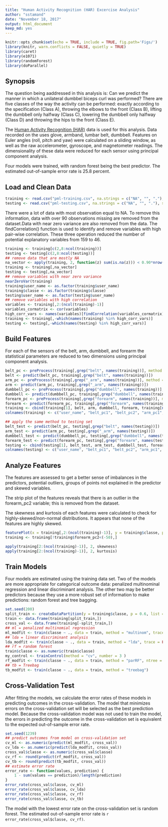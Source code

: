 ```yaml
---
title: "Human Activity Recognition (HAR) Excercise Analysis"
author: "sstamand"
date: "November 18, 2017"
output: html_document
keep_md: yes
---
```


```r
knitr::opts_chunk$set(echo = TRUE, include = TRUE, fig.path='Figs/')
library(knitr, warn.conflicts = FALSE, quietly = TRUE)
library(caret)
library(e1071)
library(randomForest)
library(doParallel)
```

## Synopsis

The question being aaddressed in this analysis is: Can we predict the manner in which a unilateral dumbbel biceps curl was performed? There are five classes of the way the activity can be performed: exactly according to the specification (Class A), throwing the elbows to the front (Class B), lifting the dumbbell only halfway (Class C), lowering the dumbbell only halfway (Class D) and throwing the hips to the front (Class E).

The [Human Activity Recognition (HAR)][1] data is used for this analysis. Data recorded on the uses glove, armband, lumbar belt, dumbbell. Features on Euler angles (roll, pitch and yaw) were calculated on a sliding window, as well as the raw accelerometer, gyroscope, and magnetometer readings. The dimensionality of these data were reduced for each sensor using principal component analysis.

Four models were trained, with random forest being the best predictor. The estimated out-of-sample error rate is 25.8 percent.

[1]: http://groupware.les.inf.puc-rio.br/har#literature "link to the website for the data"

## Load and Clean Data

```r
training <- read.csv("pml-training.csv", na.strings = c("NA", "", "."), stringsAsFactors = FALSE)
testing <- read.csv("pml-testing.csv", na.strings = c("NA", "", "."), stringsAsFactors = FALSE)
```

There were a lot of data with most observation equal to NA. To remove this information, data with over 90 observations missing are removed from the dataset.Data with near zero variance are also removed from the data. The findCorrelation() function is used to identify and remove variables with high pair-wise correlation. These three operation reduced the number of potential explanatory variables from 159 to 46.

```r
training <- training[c(2,8:ncol(training))]
testing <- testing[c(2,8:ncol(testing))]
## remove data that are mostly NA
na_vector <- apply(training, 2, function(z) sum(is.na(z))) < 0.90*nrow(training)
training <- training[,na_vector]
testing <- testing[,na_vector]
## remove variables with near zero variance
nearZeroVar(training)
training$user_name <- as.factor(training$user_name)
training$classe <- as.factor(training$classe)
testing$user_name <- as.factor(testing$user_name)
## remove variables with high correlation
variables <- training[,2:(ncol(training)-1)]
variables_cormatrix <- cor(variables)
high_corr_vars <- names(variables)[findCorrelation(variables_cormatrix)]
training <- training[,-which(names(training) %in% high_corr_vars)]
testing <- testing[,-which(names(testing) %in% high_corr_vars)]
```

## Build Features

For each of the sensors of the belt, arm, dumbbell, and forearm the statistical parameters are reduced to two dimensions using principal component analysis.

```r
belt_pc <- preProcess(training[,grep("belt", names(training))], method = "pca", pcaComp = 2)
belt <- predict(belt_pc, training[,grep("belt", names(training))])
arm_pc <- preProcess(training[,grep("_arm", names(training))], method = "pca", pcaComp = 2)
arm <- predict(arm_pc, training[,grep("_arm", names(training))])
dumbbell_pc <- preProcess(training[,grep("dumbbell", names(training))], method = "pca", pcaComp = 2)
dumbbell <- predict(dumbbell_pc, training[,grep("dumbbell", names(training))])
forearm_pc <- preProcess(training[,grep("forearm", names(training))], method = "pca", pcaComp = 2)
forearm <- predict(forearm_pc, training[,grep("forearm", names(training))])
training <- cbind(training[1], belt, arm, dumbbell, forearm, training[ncol(training)])
colnames(training) <- c("user_name", "belt_pc1", "belt_pc2", "arm_pc1", "arm_pc2", "dumbbell_pc1", "dumbbell_pc2", "forearm_pc1", "forearm_pc2", "classe")

## apply the same method to testing set
belt_test <- predict(belt_pc, testing[,grep("belt", names(testing))])
arm_test <- predict(arm_pc, testing[,grep("_arm", names(testing))])
dumbbell_test <- predict(dumbbell_pc, testing[,grep("dumbbell", names(testing))])
forearm_test <- predict(forearm_pc, testing[,grep("forearm", names(testing))])
testing <- cbind(testing[1], belt_test, arm_test, dumbbell_test, forearm_test, testing[ncol(testing)])
colnames(testing) <- c("user_name", "belt_pc1", "belt_pc2", "arm_pc1", "arm_pc2", "dumbbell_pc1", "dumbbell_pc2", "forearm_pc1", "forearm_pc2", "classe")
```

## Analyze Features

The features are assessed to get a better sense of imbalances in the predictors, potential outliers, groups of points not explained in the predictor and skewed variables.

The strip plot of the features reveals that there is an outlier in the forearm_pc2 variable; this is removed from the dataset.

The skewness and kurtosis of each features were calculated to check for highly-skewed/non-normal distributions. It appears that none of the features are highly skewed.

```r
featurePlot(x = training[,2:(ncol(training)-1)], y = training$classe, plot = "strip")
training <- training[!training$forearm_pc2<(-50),]

apply(training[2:(ncol(training)-1)], 2, skewness)
apply(training[2:(ncol(training)-1)], 2, kurtosis)
```

## Train Models

Four models are estimated using the training data set. Two of the models are more appropriate for categorical outcome data: penalized multinominal regression and linear discriminant analysis. The other two may be better predictors because they use a more robust set of information to make predictions: random forest and tree bagging.

```r
set.seed(200)
split_train <- createDataPartition(y = training$classe, p = 0.6, list = FALSE)
train <- data.frame(training[split_train,])
cross_val <- data.frame(training[-split_train,])
## ml = penalized multinomial regression
ml_modfit <- train(classe ~ ., data = train, method = "multinom", trace = FALSE)
## lda = linear discriminant analysis
lda_modfit <- train(classe ~ ., data = train, method = "lda", trace = FALSE)
## rf = random forest
train$classe <- as.numeric(train$classe)
my_control <- trainControl(method = "cv", number = 3 )
rf_modfit <- train(classe ~ ., data = train, method = "parRF", ntree = 250, trControl=my_control)
## tb = Treebag
tb_modfit <- train(classe ~ ., data = train, method = "treebag")
```

## Cross-Validation Test

After fitting the models, we calculate the error rates of these models in predicting outcomes in the cross-validation. The model that minimizes errors on the cross-validation set will be selected as the best prediction model. Because the cross-validation model was not used to train the model, the errors in predicting the outcome in the cross-validation set is equivalent to the expected out-of-sample error rate.

```r
set.seed(1239)
## predict outcomes from model on cross-validation set
cv_ml <- as.numeric(predict(ml_modfit, cross_val))
cv_lda <- as.numeric(predict(lda_modfit, cross_val))
cross_val$classe <- as.numeric(cross_val$classe)
cv_rf <- round(predict(rf_modfit, cross_val))
cv_tb <- round(predict(tb_modfit, cross_val))
## estimate error rate
error_rate <- function(values, prediction) {
    1 - sum(values == prediction)/length(prediction)
}
error_rate(cross_val$classe, cv_ml)
error_rate(cross_val$classe, cv_lda)
error_rate(cross_val$classe, cv_rf)
error_rate(cross_val$classe, cv_tb)
```

The model with the lowest error rate on the cross-validation set is random forest. The estimated out-of-sample error rate is `r error_rate(cross_val$classe, cv_rf)`.